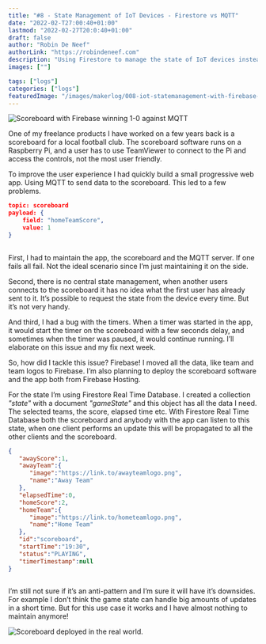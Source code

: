 ```yaml
---
title: "#8 - State Management of IoT Devices - Firestore vs MQTT"
date: "2022-02-T27:00:40+01:00"
lastmod: "2022-02-27T20:0:40+01:00"
draft: false
author: "Robin De Neef"
authorLink: "https://robindeneef.com"
description: "Using Firestore to manage the state of IoT devices instead of MQTT"
images: [""]

tags: ["logs"]
categories: ["logs"]
featuredImage: "/images/makerlog/008-iot-statemanagement-with-firebase-vs-mqtt.jpg"
---
```


![Scoreboard with Firebase winning 1-0 against MQTT](/images/makerlog/008-iot-statemanagement-with-firebase-vs-mqtt.jpg)

One of my freelance products I have worked on a few years back is a scoreboard for a local football club. The scoreboard software runs on a Raspberry Pi, and a user has to use TeamViewer to connect to the Pi and access the controls, not the most user friendly. 

To improve the user experience I had quickly build a small progressive web app. Using MQTT to send data to the scoreboard. This led to a few problems.

```json
topic: scoreboard
payload: {
	field: "homeTeamScore",
	value: 1
}  
   
```  
   
First, I had to maintain the app, the scoreboard and the MQTT server. If one fails all fail. Not the ideal scenario since I’m just maintaining it on the side. 

Second, there is no central state management, when another users connects to the scoreboard it has no idea what the first user has already sent to it. It’s possible to request the state from the device every time. But it’s not very handy.

And third, I had a bug with the timers. When a timer was started in the app, it would start the timer on the scoreboard with a few seconds delay, and sometimes when the timer was paused, it would continue running. I’ll elaborate on this issue and my fix next week. 

So, how did I tackle this issue? Firebase! I moved all the data, like team and team logos to Firebase. I’m also planning to deploy the scoreboard software and the app both from Firebase Hosting. 

For the state I’m using Firestore Real Time Database. I created a collection *"state"* with a document *"gameState"* and this object has all the data I need. The selected teams, the score, elapsed time etc. With Firestore Real Time Database both the scoreboard and anybody with the app can listen to this state, when one client performs an update this will be propagated to all the other clients and the scoreboard. 

```json
{
   "awayScore":1,
   "awayTeam":{
      "image":"https://link.to/awayteamlogo.png",
      "name":"Away Team"
   },
   "elapsedTime":0,
   "homeScore":2,
   "homeTeam":{
      "image":"https://link.to/hometeamlogo.png",
      "name":"Home Team"
   },
   "id":"scoreboard",
   "startTime":"19:30",
   "status":"PLAYING",
   "timerTimestamp":null
}
  
```

I’m still not sure if it’s an anti-pattern and I’m sure it will have it’s downsides. For example I don’t think the game state can handle big amounts of updates in a short time. But for this use case it works and I have almost nothing to maintain anymore!

![Scoreboard deployed in the real world.](/images/makerlog/008-scoreboard-in-the-field.jpg)
